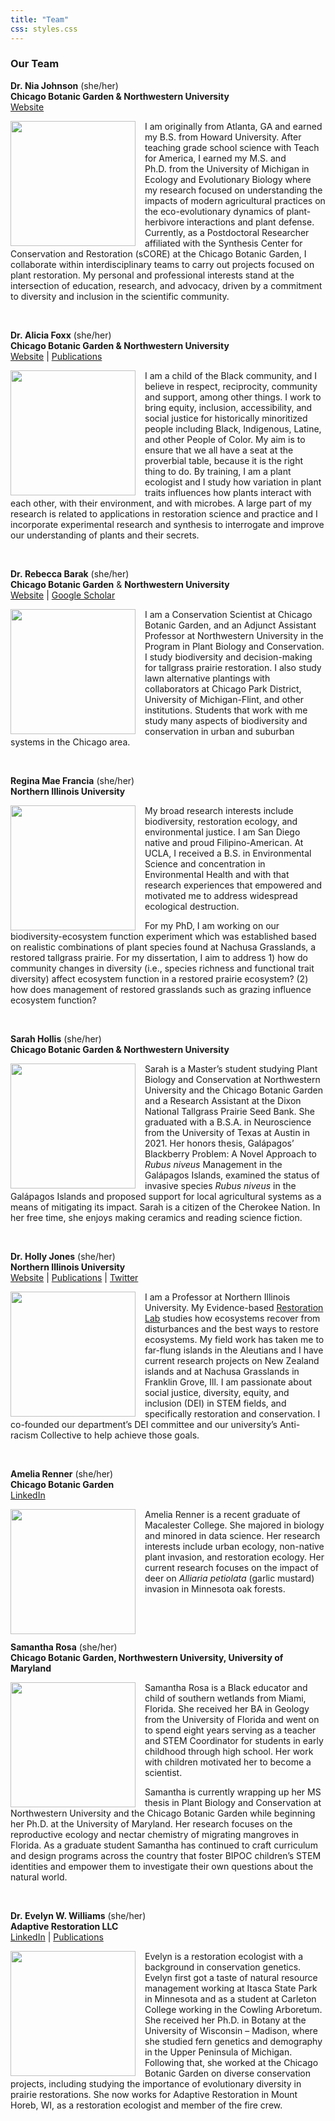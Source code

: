 ```yaml
---
title: "Team"
css: styles.css
---
```


### Our Team

::: {style="text-align: left"}
**Dr. Nia Johnson** (she/her)\
**Chicago Botanic Garden & Northwestern University**\
[Website](https://nia.johnson.info)
:::

![](images/johnson.jpeg){style="float: left; margin: 0px 15px 0px 0px;" fig-alt="headshot of Dr Nia Johnson" fig-align="left" width="200"}

I am originally from Atlanta, GA and earned my B.S. from Howard University. After teaching grade school science with Teach for America, I earned my M.S. and Ph.D. from the University of Michigan in Ecology and Evolutionary Biology where my research focused on understanding the impacts of modern agricultural practices on the eco-evolutionary dynamics of plant-herbivore interactions and plant defense. Currently, as a Postdoctoral Researcher affiliated with the Synthesis Center for Conservation and Restoration (sCORE) at the Chicago Botanic Garden, I collaborate within interdisciplinary teams to carry out projects focused on plant restoration. My personal and professional interests stand at the intersection of education, research, and advocacy, driven by a commitment to diversity and inclusion in the scientific community.\

\

::: {style="text-align: left"}
**Dr. Alicia Foxx** (she/her)\
**Chicago Botanic Garden & Northwestern University**\
[Website](https://aliciafoxx.github.io/) \| [Publications](https://scholar.google.com/citations?user=nlWrL0YAAAAJ&hl=en)
:::

![](images/foxx.jpeg){style="float: left; margin: 0px 15px 0px 0px;" fig-alt="headshot of Dr Alicia Foxx" fig-align="left" width="200"}

I am a child of the Black community, and I believe in respect, reciprocity, community and support, among other things. I work to bring equity, inclusion, accessibility, and social justice for historically minoritized people including Black, Indigenous, Latine, and other People of Color. My aim is to ensure that we all have a seat at the proverbial table, because it is the right thing to do. By training, I am a plant ecologist and I study how variation in plant traits influences how plants interact with each other, with their environment, and with microbes. A large part of my research is related to applications in restoration science and practice and I incorporate experimental research and synthesis to interrogate and improve our understanding of plants and their secrets.\

\

::: {style="text-align: left"}
**Dr. Rebecca Barak** (she/her)\
**Chicago Botanic Garden** & **Northwestern University**\
[Website](https://www.beckybarak.com) \| [Google Scholar](https://scholar.google.com/citations?hl=en&user=RdgyocYAAAAJ&view_op=list_works&sortby=pubdate)
:::

![](images/barak.jpeg){style="float: left; margin: 0px 15px 0px 0px;" fig-alt="headshot of Dr Becky Barak" fig-align="left" width="200"}

I am a Conservation Scientist at Chicago Botanic Garden, and an Adjunct Assistant Professor at Northwestern University in the Program in Plant Biology and Conservation. I study biodiversity and decision-making for tallgrass prairie restoration. I also study lawn alternative plantings with collaborators at Chicago Park District, University of Michigan-Flint, and other institutions. Students that work with me study many aspects of biodiversity and conservation in urban and suburban systems in the Chicago area.

\

::: {style="text-align: left"}
**Regina Mae Francia** (she/her)\
**Northern Illinois University**
:::

![](images/francia.jpeg){style="float: left; margin: 0px 15px 0px 0px;" fig-alt="headshot of Regina Mae Francia" fig-align="left" width="200"}

My broad research interests include biodiversity, restoration ecology, and environmental justice. I am San Diego native and proud Filipino-American. At UCLA, I received a B.S. in Environmental Science and concentration in Environmental Health and with that research experiences that empowered and motivated me to address widespread ecological destruction.

For my PhD, I am working on our biodiversity-ecosystem function experiment which was established based on realistic combinations of plant species found at Nachusa Grasslands, a restored tallgrass prairie. For my dissertation, I aim to address 1) how do community changes in diversity (i.e., species richness and functional trait diversity) affect ecosystem function in a restored prairie ecosystem? (2) how does management of restored grasslands such as grazing influence ecosystem function?

\

::: {style="text-align: left"}
**Sarah Hollis** (she/her)\
**Chicago Botanic Garden & Northwestern University**\
:::

![](images/hollis.jpeg){style="float: left; margin: 0px 15px 0px 0px;" fig-alt="headshot of Regina Mae Francia" fig-align="left" width="200"} Sarah is a Master's student studying Plant Biology and Conservation at Northwestern University and the Chicago Botanic Garden and a Research Assistant at the Dixon National Tallgrass Prairie Seed Bank. She graduated with a B.S.A. in Neuroscience from the University of Texas at Austin in 2021. Her honors thesis, Galápagos' Blackberry Problem: A Novel Approach to *Rubus niveus* Management in the Galápagos Islands, examined the status of invasive species *Rubus niveus* in the Galápagos Islands and proposed support for local agricultural systems as a means of mitigating its impact. Sarah is a citizen of the Cherokee Nation. In her free time, she enjoys making ceramics and reading science fiction.

\

::: {style="text-align: left"}
**Dr. Holly Jones** (she/her)\
**Northern Illinois University**\
[Website](https://hjones82.wixsite.com/website) \| [Publications](https://scholar.google.com/citations?user=HfrwwugAAAAJ&hl=en&oi=ao) \| [Twitter](https://twitter.com/DocHPJones)
:::

![](images/holly.jpeg){style="float: left; margin: 0px 15px 0px 0px;" fig-align="left" width="200"}

I am a Professor at Northern Illinois University. My Evidence-based [Restoration Lab](https://hjones82.wixsite.com/website) studies how ecosystems recover from disturbances and the best ways to restore ecosystems. My field work has taken me to far-flung islands in the Aleutians and I have current research projects on New Zealand islands and at Nachusa Grasslands in Franklin Grove, Ill. I am passionate about social justice, diversity, equity, and inclusion (DEI) in STEM fields, and specifically restoration and conservation. I co-founded our department's DEI committee and our university's Anti-racism Collective to help achieve those goals.

\

::: {style="text-align: left"}
**Amelia Renner** (she/her)\
**Chicago Botanic Garden**\
[LinkedIn](https://www.linkedin.com/in/ameliarenner/)
:::

![](images/renner.jpeg){style="float: left; margin: 0px 15px 0px 0px;" fig-alt="headshot of Amelia Renner" fig-align="left" width="200"}

Amelia Renner is a recent graduate of Macalester College. She majored in biology and minored in data science. Her research interests include urban ecology, non-native plant invasion, and restoration ecology. Her current research focuses on the impact of deer on *Alliaria petiolata* (garlic mustard) invasion in Minnesota oak forests.

\

 

::: {style="text-align: left"}
**Samantha Rosa** (she/her)\
**Chicago Botanic Garden, Northwestern University, University of Maryland**\
:::

![](images/rosa.jpeg){style="float: left; margin: 0px 15px 0px 0px;" fig-alt="headshot of Samantha Rosa" fig-align="left" width="200"}

Samantha Rosa is a Black educator and child of southern wetlands from Miami, Florida. She received her BA in Geology from the University of Florida and went on to spend eight years serving as a teacher and STEM Coordinator for students in early childhood through high school. Her work with children motivated her to become a scientist.

Samantha is currently wrapping up her MS thesis in Plant Biology and Conservation at Northwestern University and the Chicago Botanic Garden while beginning her Ph.D. at the University of Maryland. Her research focuses on the reproductive ecology and nectar chemistry of migrating mangroves in Florida. As a graduate student Samantha has continued to craft curriculum and design programs across the country that foster BIPOC children's STEM identities and empower them to investigate their own questions about the natural world.

 

::: {style="text-align: left"}
**Dr. Evelyn W. Williams** (she/her)\
**Adaptive Restoration LLC**\
[LinkedIn](https://www.linkedin.com/in/evelyn-williams-0291b383/) \| [Publications](https://scholar.google.com/citations?user=QU_nQ3MAAAAJ&hl=en)
:::

![](images/williams.jpeg){style="float: left; margin: 0px 15px 0px 0px;" fig-align="left" width="200"}

Evelyn is a restoration ecologist with a background in conservation genetics. Evelyn first got a taste of natural resource management working at Itasca State Park in Minnesota and as a student at Carleton College working in the Cowling Arboretum. She received her Ph.D. in Botany at the University of Wisconsin -- Madison, where she studied fern genetics and demography in the Upper Peninsula of Michigan. Following that, she worked at the Chicago Botanic Garden on diverse conservation projects, including studying the importance of evolutionary diversity in prairie restorations. She now works for Adaptive Restoration in Mount Horeb, WI, as a restoration ecologist and member of the fire crew.
